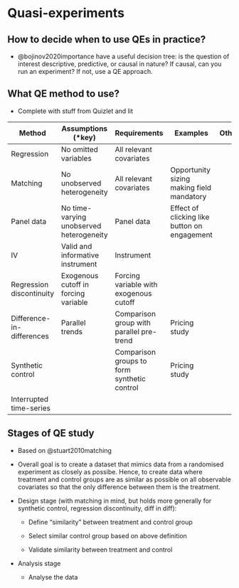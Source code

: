 # Quasi-experiments

## How to decide when to use QEs in practice?

- @bojinov2020importance have a useful decision tree: is the question of interest descriptive, predictive, or causal in nature? If causal, can you run an experiment? If not, use a QE approach.


## What QE method to use?

- Complete with stuff from Quizlet and lit

| Method                    	| Assumptions (*key)                       	| Requirements                                	| Examples                                     	| Other 	|
|---------------------------	|------------------------------------------	|---------------------------------------------	|----------------------------------------------	|-------	|
| Regression                	| No omitted variables                     	| All relevant covariates                     	|                                              	|       	|
| Matching                  	| No unobserved heterogeneity              	| All relevant covariates                     	| Opportunity sizing making field mandatory    	|       	|
| Panel data                	| No time-varying unobserved heterogeneity 	| Panel data                                  	| Effect of clicking like button on engagement 	|       	|
| IV                        	| Valid and informative instrument         	| Instrument                                  	|                                              	|       	|
| Regression discontinuity  	| Exogenous cutoff in forcing variable     	| Forcing variable with exogenous cutoff      	|                                              	|       	|
| Difference-in-differences 	| Parallel trends                          	| Comparison group with parallel pre-trend    	| Pricing study                                	|       	|
| Synthetic control         	|                                          	| Comparison groups to form synthetic control 	| Pricing study                                	|       	|
| Interrupted time-series   	|                                          	|                                             	|                                              	|       	|




## Stages of QE study

- Based on @stuart2010matching

- Overall goal is to create a dataset that mimics data from a randomised experiment as closely as possibe. Hence, to create data where treatment and control groups are as similar as possible on all observable covariates so that the only difference between them is the treatment.

- Design stage (with matching in mind, but holds more generally for synthetic control, regression discontinuity, diff in diff):

    - Define "similarity" between treatment and control group

    - Select similar control group based on above definition

    - Validate similarity between treatment and control

- Analysis stage

    - Analyse the data




